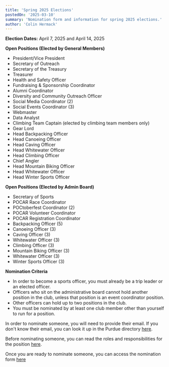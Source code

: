 ```yaml
---
title: 'Spring 2025 Elections'
postedOn: '2025-03-10'
summary: 'Nomination form and information for spring 2025 elections.'
author: 'Colin Hermack'
---
```


**Election Dates:** April 7, 2025 and April 14, 2025

**Open Positions (Elected by General Members)**
* President/Vice President
* Secretary of Outreach
* Secretary of the Treasury
* Treasurer
* Health and Safety Officer
* Fundraising & Sponsorship Coordinator
* Alumni Coordinator
* Diversity and Community Outreach Officer
* Social Media Coordinator (2)
* Social Events Coordinator (3)
* Webmaster
* Data Analyst
* Climbing Team Captain (elected by climbing team members only)
* Gear Lord
* Head Backpacking Officer
* Head Canoeing Officer
* Head Caving Officer
* Head Whitewater Officer
* Head Climbing Officer
* Chief Angler
* Head Mountain Biking Officer
* Head Whitewater Officer
* Head Winter Sports Officer

**Open Positions (Elected by Admin Board)**
* Secretary of Sports
* POCAR Race Coordinator
* POCtoberfest Coordinator (2)
* POCAR Volunteer Coordinator
* POCAR Registration Coordinator
* Backpacking Officer (5)
* Canoeing Officer (3)
* Caving Officer (3)
* Whitewater Officer (3)
* Climbing Officer (3)
* Mountain Biking Officer (3)
* Whitewater Officer (3)
* Winter Sports Officer (3)

**Nomination Criteria**
* In order to become a sports officer, you must already be a trip leader or an elected officer.  
* Officers who sit on the administrative board cannot hold another position in the club, unless that position is
an event coordinator position.  
* Other officers can hold up to two positions in the club.
* You must be nominated by at least one club member other than yourself to run for a position.

In order to nominate someone, you will need to provide their email. If you don't know their email, you can
look it up in the Purdue directory [here](https://www.purdue.edu/directory/).

Before nominating someone, you can read the roles and responsibilities for the position [here](https://docs.google.com/document/d/1_9KgAZlKpfuoEWbTq1ghj00Aw2FZ5Dxnp7hcs2snUQU/edit?usp=sharing).

Once you are ready to nominate someone, you can access the nomination form [here](https://forms.office.com/Pages/ResponsePage.aspx?id=Ob0wQVN8nEGx5YdY1tY_IYsPEC-CwDJNo7LaWV5ygUJUOVdBRlhSSFFCVFFGN01VM1pBNEdFVlBXNi4u)
